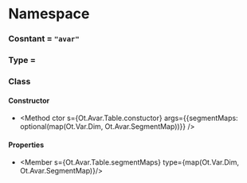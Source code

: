 
# Namespace <Decl s={Ot.Avar}/>

### Cosntant <Decl s={Ot.Avar.Tag}/> = `"avar"`

### Type <Decl s={Ot.Avar.SegmentMap}/> = <R s={array(tuple(number,number))}/>

### Class <Decl s={Ot.Avar.Table}/>

#### Constructor

* <Method ctor s={Ot.Avar.Table.constuctor} args={{segmentMaps: optional(map(Ot.Var.Dim, Ot.Avar.SegmentMap))}} />

#### Properties

* <Member s={Ot.Avar.Table.segmentMaps} type={map(Ot.Var.Dim, Ot.Avar.SegmentMap)}/>
